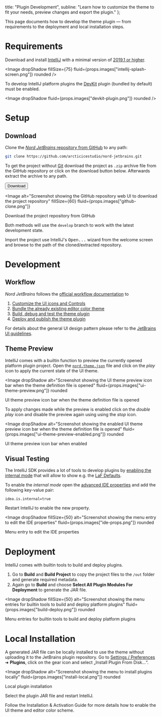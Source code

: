 

  title: "Plugin Development",
  subline: "Learn how to customize the theme to fit your needs, preview changes and export the plugin."
};

<ShrinkedWidth value={25}>

<SpaceBox mTop={4} mBottom={4}>
  <WindowCode />
</SpaceBox>

</ShrinkedWidth>

<ShrinkedWidth value={80}>

<WIPNotice />

This page documents how to develop the theme plugin — from requirements to the deployment and local installation steps.

# Requirements

Download and install [IntelliJ][jb-intellij] with a minimal version of [2019.1 or higher][jb-whatsnew-2019.1].

<Image dropShadow fillSize={75} fluid={props.images["intellij-splash-screen.png"]} rounded />

To develop IntelliJ platform plugins the [DevKit][jb-docs-sdk-devkit] plugin (bundled by default) must be enabled.

<Image dropShadow fluid={props.images["devkit-plugin.png"]} rounded />

# Setup

## Download

Clone the [_Nord JetBrains_ repository from GitHub][gh-repo] to any path:

```sh
git clone https://github.com/arcticicestudio/nord-jetbrains.git
```

To get the project without [Git][] download the project as `.zip` archive file from the GitHub repository or click on the download button below. Afterwards extract the archive to any path.

<Button href="https://github.com/arcticicestudio/nord-jetbrains/archive/develop.zip">Download</Button>

<Image
  alt="Screenshot showing the GitHub repository web UI to download the project repository"
  fillSize={60}
  fluid={props.images["github-clone.png"]}
>
  Download the project repository from GitHub
</Image>

Both methods will use the `develop` branch to work with the latest development state.

Import the project use IntelliJ's <Kbd>Open...</Kbd> wizard from the welcome screen and browse to the path of the cloned/extracted repository.

# Development

## Workflow

_Nord JetBrains_ follows the [official workflow documentation][jb-docs-sdk-ui-theme-workflow] to

1. [Customize the UI icons and Controls][jb-docs-sdk-ui-theme-customize]
2. [Bundle the already existing editor color theme][jb-docs-sdk-editor-theme]
3. [Build, debug and test the theme plugin][jb-docs-sdk-test-build]
4. [Deploy and publish the theme plugin][jb-docs-sdk-deployment]

For details about the general UI design pattern please refer to the [JetBrains UI guidelines][jb-ui_guidelines].

## Theme Preview

IntelliJ comes with a builtin function to preview the currently opened platform plugin project.
Open the [`nord.theme.json`][gh-repo-tree-dev-ui-theme] file and click on the _play_ icon to apply the current state of the UI theme.

<Image
  dropShadow
  alt="Screenshot showing the UI theme preview icon bar when the theme definition file is opened"
  fluid={props.images["ui-theme-preview.png"]}
  rounded
>
  UI theme preview icon bar when the theme definition file is opened
</Image>

To apply changes made while the preview is enabled click on the _double play_ icon and disable the preview again using using the _stop_ icon.

<Image
  dropShadow
  alt="Screenshot showing the enabled UI theme preview icon bar when the theme definition file is opened"
  fluid={props.images["ui-theme-preview-enabled.png"]}
  rounded
>
  UI theme preview icon bar when enabled
</Image>

## Visual Testing

The IntelliJ SDK provides a lot of tools to develop plugins by [enabling the internal mode][jb-docs-sdk-internal_mode] that will allow to show e.g. the [LaF Defaults][jb-docs-sdk-internal_mode_laf].

To enable the _internal mode_ open the [advanced IDE properties][jb-docs-ide_props] and add the following key-value pair:

```properties
idea.is.internal=true
```

Restart IntelliJ to enable the new property.

<Image
  dropShadow
  fillSize={50}
  alt="Screenshot showing the menu entry to edit the IDE properties"
  fluid={props.images["ide-props.png"]}
  rounded
>
  Menu entry to edit the IDE properties
</Image>

# Deployment

IntelliJ comes with builtin tools to build and deploy plugins.

1. Go to **Build** and **Build Project** to copy the project files to the `/out` folder and generate required metadata.
2. Again go to **Build** and choose **Select All Plugin Modules For Deployment** to generate the JAR file.

<Image
  dropShadow
  fillSize={50}
  alt="Screenshot showing the menu entries for builtin tools to build and deploy platform plugins"
  fluid={props.images["build-deploy.png"]}
  rounded
>
  Menu entries for builtin tools to build and deploy platform plugins
</Image>

# Local Installation

A generated JAR file can be locally installed to use the theme without uploading it to the JetBrains plugin repository.
Go to [Settings / Preferences][jb-docs-sett_prefs] ➜ **Plugins**, click on the gear icon and select „Install Plugin From Disk...“.

<Image
  dropShadow
  alt="Screenshot showing the menu to install plugins locally"
  fluid={props.images["install-local.png"]}
  rounded
>
  Local plugin installation
</Image>

Select the plugin JAR file and restart IntelliJ.

Follow the <Link to={ROUTE_DOCS_PORTS_JETBRAINS_INSTALLATION}>Installation & Activation Guide</Link> for more details how to enable the UI theme and editor color scheme.

</ShrinkedWidth>

[gh-repo-tree-dev-ui-theme]: https://github.com/arcticicestudio/nord-jetbrains/blob/develop/src/nord.theme.json
[gh-repo]: https://github.com/arcticicestudio/nord-jetbrains
[git]: https://git-scm.com
[jb-docs-ide_props]: https://www.jetbrains.com/help/idea/tuning-the-ide.html
[jb-docs-sdk-deployment]: https://www.jetbrains.org/intellij/sdk/docs/basics/getting_started/deploying_plugin.html
[jb-docs-sdk-devkit]: https://www.jetbrains.org/intellij/sdk/docs/basics/getting_started/using_dev_kit.html
[jb-docs-sdk-editor-theme]: http://www.jetbrains.org/intellij/sdk/docs/reference_guide/ui_themes/themes_extras.html
[jb-docs-sdk-internal_mode_laf]: http://www.jetbrains.org/intellij/sdk/docs/reference_guide/internal_actions/internal_ui_lafd.html
[jb-docs-sdk-internal_mode]: http://www.jetbrains.org/intellij/sdk/docs/reference_guide/internal_actions/enabling_internal.html
[jb-docs-sdk-test-build]: http://www.jetbrains.org/intellij/sdk/docs/basics/getting_started/running_and_debugging_a_plugin.html
[jb-docs-sdk-ui-theme-customize]: http://www.jetbrains.org/intellij/sdk/docs/reference_guide/ui_themes/themes_customize.html
[jb-docs-sdk-ui-theme-workflow]: http://www.jetbrains.org/intellij/sdk/docs/reference_guide/ui_themes/themes.html#custom-ui-theme-workflow
[jb-docs-sett_prefs]: https://www.jetbrains.com/help/idea/settings-preferences-dialog.html
[jb-intellij]: https://www.jetbrains.com/idea
[jb-ui_guidelines]: https://jetbrains.github.io/ui
[jb-whatsnew-2019.1]: https://www.jetbrains.com/idea/whatsnew/#v2019-1
